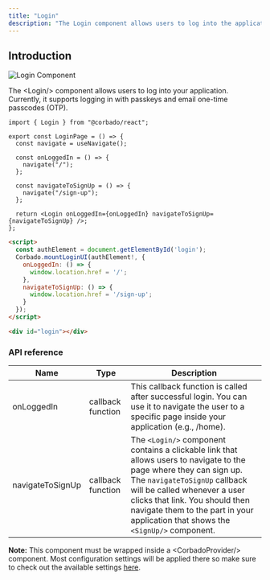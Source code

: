 ```yaml
---
title: "Login"
description: "The Login component allows users to log into the application."
---
```


## Introduction

![Login Component](/images/frontend-integration/ui-components/login/login-component.webp)

The \<Login/> component allows users to log into your application. Currently, it supports logging in with passkeys and email one-time passcodes (OTP).&#x20;

<CodeGroup>

```tsx React
import { Login } from "@corbado/react";

export const LoginPage = () => {
  const navigate = useNavigate();

  const onLoggedIn = () => {
    navigate("/");
  };

  const navigateToSignUp = () => {
    navigate("/sign-up");
  };

  return <Login onLoggedIn={onLoggedIn} navigateToSignUp={navigateToSignUp} />;
};
```

```html VanillaJS
<script>
  const authElement = document.getElementById('login');
  Corbado.mountLoginUI(authElement!, {
    onLoggedIn: () => {
      window.location.href = '/';
    },
    navigateToSignUp: () => {
      window.location.href = '/sign-up';
    }
  });
</script>

<div id="login"></div>
```

</CodeGroup>

### API reference

| Name             | Type              | Description                                                                                                                                                                                                                                                                                               |
| ---------------- | ----------------- | --------------------------------------------------------------------------------------------------------------------------------------------------------------------------------------------------------------------------------------------------------------------------------------------------------- |
| onLoggedIn       | callback function | This callback function is called after successful login. You can use it to navigate the user to a specific page inside your application (e.g., /home).                                                                                                                                                    |
| navigateToSignUp | callback function | The `<Login/>` component contains a clickable link that allows users to navigate to the page where they can sign up. The `navigateToSignUp` callback will be called whenever a user clicks that link. You should then navigate them to the part in your application that shows the `<SignUp/>` component. |

**Note:** This component must be wrapped inside a \<CorbadoProvider/> component. Most configuration settings will be applied there so make sure to check out the available settings [here](./less-than-corbadoprovider-greater-than).
